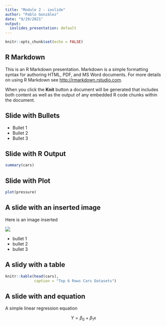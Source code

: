 ```yaml
---
title: "Module 2 - ioslide"
author: "Pablo González"
date: "9/29/2021"
output:
  ioslides_presentation: default
---
```


```r
knitr::opts_chunk$set(echo = FALSE)
```

## R Markdown

This is an R Markdown presentation. Markdown is a simple formatting syntax for authoring HTML, PDF, and MS Word documents. For more details on using R Markdown see <http://rmarkdown.rstudio.com>.

When you click the **Knit** button a document will be generated that includes both content as well as the output of any embedded R code chunks within the document.

## Slide with Bullets

- Bullet 1
- Bullet 2
- Bullet 3

## Slide with R Output

```r
summary(cars)
```

## Slide with Plot

```r
plot(pressure)
```

## A slide with an inserted image {.columns-2}

Here is  an image inserted

![](sunstar.png)

- bullet 1
- bullet 2
- bullet 3

## A slidy with a table

```r
knitr::kable(head(cars),
             caption = "Top 6 Rows Cars Datasets")
```

## A slide with and equation

A simple linear regression equation

$$ Y = \beta_0 + \beta_1x $$
